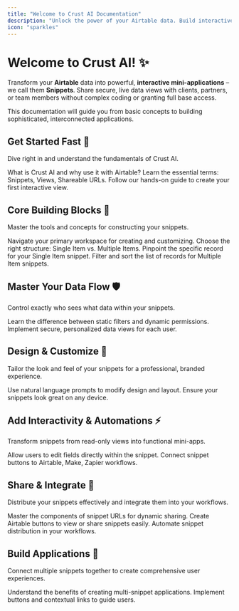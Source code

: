 ```yaml
---
title: "Welcome to Crust AI Documentation"
description: "Unlock the power of your Airtable data. Build interactive, secure, and shareable mini-applications in minutes."
icon: "sparkles"
---
```


# Welcome to Crust AI! ✨

Transform your **Airtable** data into powerful, **interactive mini-applications** – we call them **Snippets**. Share secure, live data views with clients, partners, or team members without complex coding or granting full base access.

This documentation will guide you from basic concepts to building sophisticated, interconnected applications.

## Get Started Fast 🚀

Dive right in and understand the fundamentals of Crust AI.

<CardGroup cols={3}>
  <Card
    title="Crust AI Overview"
    icon="target"
    href="/chapters/getting-started/crust-ai-overview"
  >
    What is Crust AI and why use it with Airtable?
  </Card>
  <Card
    title="Key Concepts"
    icon="lightbulb"
    href="/chapters/getting-started/key-concepts"
  >
    Learn the essential terms: Snippets, Views, Shareable URLs.
  </Card>
  <Card
    title="Build Your First Snippet"
    icon="rocket"
    href="/chapters/getting-started/quickstart-build-your-first-snippet"
  >
    Follow our hands-on guide to create your first interactive view.
  </Card>
</CardGroup>

## Core Building Blocks 🧱

Master the tools and concepts for constructing your snippets.

<CardGroup cols={2}>
  <Card
    title="The Snippet Builder Interface"
    icon="wrench"
    href="/chapters/building-and-understanding-snippets/the-snippet-builder-interface"
  >
    Navigate your primary workspace for creating and customizing.
  </Card>
  <Card
    icon="list-minus"
    title="Understanding Snippet Types"
    href="/chapters/building-and-understanding-snippets/understanding-snippet-types"
  >
    Choose the right structure: Single Item vs. Multiple Items.
  </Card>
  <Card
    title="Selecting Data: Single Item"
    icon="scan"
    href="/chapters/selecting-which-data-to-display/selecting-a-record-for-single-item-snippets"
  >
    Pinpoint the specific record for your Single Item snippet.
  </Card>
   <Card
    title="Selecting Data: Multiple Items"
    icon="filter"
    href="/chapters/selecting-which-data-to-display/setting-filters-and-sorting-for-multiple-items-snippets"
  >
    Filter and sort the list of records for Multiple Item snippets.
  </Card>
</CardGroup>

## Master Your Data Flow 🛡️

Control exactly who sees what data within your snippets.

<CardGroup cols={2}>
  <Card
    title="Permission Mechanism"
    icon="shield"
    href="/chapters/controlling-data-access/understanding-the-permission-mechanism"
  >
    Learn the difference between static filters and dynamic permissions.
  </Card>
  <Card
    title="User-Based Permissions"
    icon="circle-user"
    href="/chapters/controlling-data-access/user-based-permission-explained"
  >
    Implement secure, personalized data views for each user.
  </Card>
</CardGroup>

## Design & Customize 🎨

Tailor the look and feel of your snippets for a professional, branded experience.

<CardGroup cols={2}>
  <Card
    title="Customize UI/UX with AI"
    icon="palette"
    href="/chapters/customizing-design-and-appearance/customizing-the-snippet-ui-ux"
  >
    Use natural language prompts to modify design and layout.
  </Card>
  <Card
    title="Mobile & Desktop Responsiveness"
    icon="monitor-smartphone"
    href="/chapters/customizing-design-and-appearance/mobile-and-desktop-responsiveness"
  >
    Ensure your snippets look great on any device.
  </Card>
</CardGroup>

## Add Interactivity & Automations ⚡

Transform snippets from read-only views into functional mini-apps.

<CardGroup cols={2}>
  <Card
    title="Interactive Elements"
    icon="square-dashed-mouse-pointer"
    href="/chapters/update-data-and-trigger-actions/adding-interactive-elements-to-update-data"
  >
    Allow users to edit fields directly within the snippet.
  </Card>
  <Card
    title="Trigger Automations"
    icon="workflow"
    href="/chapters/update-data-and-trigger-actions/fire-an-automation-directly-from-a-snippet"
  >
    Connect snippet buttons to Airtable, Make, Zapier workflows.
  </Card>
</CardGroup>

## Share & Integrate 🔗

Distribute your snippets effectively and integrate them into your workflows.

<CardGroup cols={3}>
  <Card
    title="Shareable URL Structure"
    icon="link-2"
    href="/chapters/sharing-your-snippets/understanding-the-shareable-url-structure"
  >
    Master the components of snippet URLs for dynamic sharing.
  </Card>
  <Card
    title="Share from Airtable"
    icon="screen-share"
    href="/chapters/sharing-your-snippets/share-a-snippet-directly-from-airtable"
  >
    Create Airtable buttons to view or share snippets easily.
  </Card>
  <Card
    title="Integrate with Make/Zapier"
    icon="zap"
    href="/chapters/sharing-your-snippets/integrate-a-snippet-in-a-make-or-zapier-flow"
  >
    Automate snippet distribution in your workflows.
  </Card>
</CardGroup>

## Build Applications 🧩

Connect multiple snippets together to create comprehensive user experiences.

<CardGroup cols={2}>
  <Card
    title="Why Link Snippets?"
    icon="link"
    href="/chapters/navigating-between-snippets-for-building-robust-apps/why-link-snippets"
  >
    Understand the benefits of creating multi-snippet applications.
  </Card>
  <Card
    title="Add Navigation Between Snippets"
    icon="layers-2"
    href="/chapters/navigating-between-snippets-for-building-robust-apps/how-to-add-navigation-to-snippets"
  >
    Implement buttons and contextual links to guide users.
  </Card>
</CardGroup>
